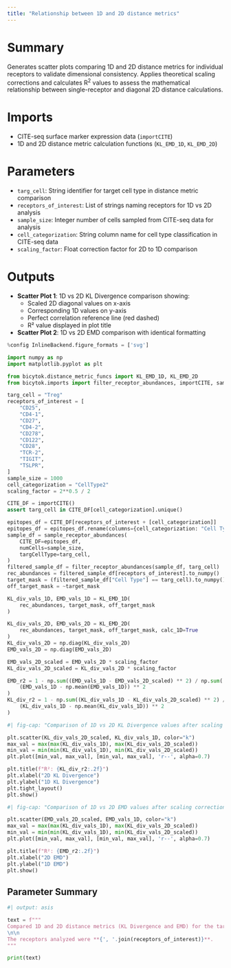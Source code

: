 ```yaml
---
title: "Relationship between 1D and 2D distance metrics"
---
```


# Summary
Generates scatter plots comparing 1D and 2D distance metrics for individual receptors to validate dimensional consistency. Applies theoretical scaling corrections and calculates R^2^ values to assess the mathematical relationship between single-receptor and diagonal 2D distance calculations.

# Imports
- CITE-seq surface marker expression data (`importCITE`)
- 1D and 2D distance metric calculation functions (`KL_EMD_1D`, `KL_EMD_2D`)

# Parameters
- `targ_cell`: String identifier for target cell type in distance metric comparison
- `receptors_of_interest`: List of strings naming receptors for 1D vs 2D analysis
- `sample_size`: Integer number of cells sampled from CITE-seq data for analysis
- `cell_categorization`: String column name for cell type classification in CITE-seq data
- `scaling_factor`: Float correction factor for 2D to 1D comparison

# Outputs
- **Scatter Plot 1**: 1D vs 2D KL Divergence comparison showing:
  - Scaled 2D diagonal values on x-axis
  - Corresponding 1D values on y-axis
  - Perfect correlation reference line (red dashed)
  - R² value displayed in plot title
- **Scatter Plot 2**: 1D vs 2D EMD comparison with identical formatting

```python
%config InlineBackend.figure_formats = ['svg']

import numpy as np
import matplotlib.pyplot as plt

from bicytok.distance_metric_funcs import KL_EMD_1D, KL_EMD_2D
from bicytok.imports import filter_receptor_abundances, importCITE, sample_receptor_abundances

targ_cell = "Treg"
receptors_of_interest = [
    "CD25",
    "CD4-1",
    "CD27",
    "CD4-2",
    "CD278",
    "CD122",
    "CD28",
    "TCR-2",
    "TIGIT",
    "TSLPR",
]
sample_size = 1000
cell_categorization = "CellType2"
scaling_factor = 2**0.5 / 2

CITE_DF = importCITE()
assert targ_cell in CITE_DF[cell_categorization].unique()

epitopes_df = CITE_DF[receptors_of_interest + [cell_categorization]]
epitopes_df = epitopes_df.rename(columns={cell_categorization: "Cell Type"})
sample_df = sample_receptor_abundances(
    CITE_DF=epitopes_df,
    numCells=sample_size,
    targCellType=targ_cell,
)
filtered_sample_df = filter_receptor_abundances(sample_df, targ_cell)
rec_abundances = filtered_sample_df[receptors_of_interest].to_numpy()
target_mask = (filtered_sample_df["Cell Type"] == targ_cell).to_numpy()
off_target_mask = ~target_mask

KL_div_vals_1D, EMD_vals_1D = KL_EMD_1D(
    rec_abundances, target_mask, off_target_mask
)

KL_div_vals_2D, EMD_vals_2D = KL_EMD_2D(
    rec_abundances, target_mask, off_target_mask, calc_1D=True
)
KL_div_vals_2D = np.diag(KL_div_vals_2D)
EMD_vals_2D = np.diag(EMD_vals_2D)

EMD_vals_2D_scaled = EMD_vals_2D * scaling_factor
KL_div_vals_2D_scaled = KL_div_vals_2D * scaling_factor

EMD_r2 = 1 - np.sum((EMD_vals_1D - EMD_vals_2D_scaled) ** 2) / np.sum(
    (EMD_vals_1D - np.mean(EMD_vals_1D)) ** 2
)
KL_div_r2 = 1 - np.sum((KL_div_vals_1D - KL_div_vals_2D_scaled) ** 2) / np.sum(
    (KL_div_vals_1D - np.mean(KL_div_vals_1D)) ** 2
)
```

```python
#| fig-cap: "Comparison of 1D vs 2D KL Divergence values after scaling correction"

plt.scatter(KL_div_vals_2D_scaled, KL_div_vals_1D, color="k")
max_val = max(max(KL_div_vals_1D), max(KL_div_vals_2D_scaled))
min_val = min(min(KL_div_vals_1D), min(KL_div_vals_2D_scaled))
plt.plot([min_val, max_val], [min_val, max_val], 'r--', alpha=0.7)

plt.title(f"R²: {KL_div_r2:.2f}")
plt.xlabel("2D KL Divergence")
plt.ylabel("1D KL Divergence")
plt.tight_layout()
plt.show()
```

```python
#| fig-cap: "Comparison of 1D vs 2D EMD values after scaling correction"

plt.scatter(EMD_vals_2D_scaled, EMD_vals_1D, color="k")
max_val = max(max(KL_div_vals_1D), max(KL_div_vals_2D_scaled))
min_val = min(min(KL_div_vals_1D), min(KL_div_vals_2D_scaled))
plt.plot([min_val, max_val], [min_val, max_val], 'r--', alpha=0.7)

plt.title(f"R²: {EMD_r2:.2f}")
plt.xlabel("2D EMD")
plt.ylabel("1D EMD")
plt.show()
```

## Parameter Summary
```python
#| output: asis

text = f"""
Compared 1D and 2D distance metrics (KL Divergence and EMD) for the target cell type **{targ_cell}**. The analysis was performed on **{sample_size}** cells sampled from the CITE-seq dataset.
\n\n
The receptors analyzed were **{', '.join(receptors_of_interest)}**.
"""

print(text)
```
